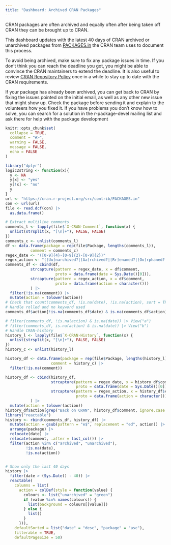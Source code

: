 ```yaml
---
title: "Dashboard: Archived CRAN Packages"
---
```


CRAN packages are often archived and equally often after being taken off CRAN they can be brought up to CRAN.

This dashboard updates with the latest 40 days of CRAN archived or unarchived packages from [PACKAGES.in] the CRAN team uses to document this process.

To avoid being archived, make sure to fix any package issues in time.
If you don't think you can reach the deadline you got, you might be
able to convince the CRAN maintainers to extend the deadline. It is
also useful to review [CRAN Repository Policy] once in a while to stay
up to date with the CRAN requirements.

If your package has already been archived, you can get back to CRAN by fixing the issues pointed on the initial email, as well as any other new issue that might show up.
Check the package before sending it and explain to the volunteers how you fixed it.
If you have problems you don't know how to solve, you can search for a solution in the r-package-devel mailing list and ask there for help with the package development 

```r
knitr::opts_chunk$set(
  collapse = TRUE,
  comment = "#>",
  warning = FALSE,
  message = FALSE,
  echo = FALSE
)
```


```r
library("dplyr")
logic2string <- function(x){
  y <- NA
  y[x] <- "yes"
  y[!x] <- "no"
  y
}
url <- "https://cran.r-project.org/src/contrib/PACKAGES.in"
con <- url(url)
file <- read.dcf(con) |> 
  as.data.frame()

# Extract multiline comments
comments_l <- lapply(file$`X-CRAN-Comment`, function(x) {
  unlist(strsplit(x, "[\n]+"), FALSE, FALSE)
})
comments_c <- unlist(comments_l)
df <- data.frame(package = rep(file$Package, lengths(comments_l)),
           comment = comments_c)
regex_date <- "([0-9]{4}-[0-9]{2}-[0-9]{2})"
regex_action <- "([Uu]narchived?|[Aa]rchived?|[Rr]enamed?|[Oo]rphaned?|[Rr]eplaced?|[Rr]emoved?)"
comments_df <- cbind(df, 
           strcapture(pattern = regex_date, x = df$comment, 
                      proto = data.frame(date = Sys.Date()[0])),
           strcapture(pattern = regex_action, x = df$comment,
                      proto = data.frame(action = character()))
           ) |> 
  filter(!is.na(comment)) |> 
  mutate(action = tolower(action))
# Check that count(comments_df, !is.na(date), !is.na(action), sort = TRUE) makes sense
# Handle rolled and no keyword used
comments_df$action[!is.na(comments_df$date) & is.na(comments_df$action)] <- "archived"

# filter(comments_df, !is.na(action) & is.na(date)) |> View("a")
# filter(comments_df, is.na(action) & is.na(date)) |> View("b")
# Handle CRAN-history
history_l <- lapply(file$`X-CRAN-History`, function(x) {
  unlist(strsplit(x, "[\n]+"), FALSE, FALSE)
})
history_c <- unlist(history_l)

history_df <- data.frame(package = rep(file$Package, lengths(history_l)),
                    comment = history_c) |> 
  filter(!is.na(comment))

history_df <- cbind(history_df,
                    strcapture(pattern = regex_date, x = history_df$comment, 
                               proto = data.frame(date = Sys.Date()[0])),
                    strcapture(pattern = regex_action, x = history_df$comment,
                               proto = data.frame(action = character()))
           ) |> 
  mutate(action = tolower(action))
history_df$action[grep("Back on CRAN", history_df$comment, ignore.case = TRUE)] <- "unarchived"
library("reactable")
history <- rbind(comments_df, history_df) |> 
  mutate(action = gsub(pattern = "e$", replacement = "ed", action)) |> 
  arrange(package) |>
  relocate(date) |>
  relocate(comment, .after = last_col()) |>
  filter(action %in% c("archived", "unarchived"),
         !is.na(date),
         !is.na(action)) 


# Show only the last 40 days
history |> 
  filter(date > (Sys.Date() - 40)) |>
  reactable(
    columns = list(
      action = colDef(style = function(value) {
        colours <- list("unarchived" = "green")
        if (value %in% names(colours)) {
          list(background = colours[[value]])
        } else {
          list()
        }
      })),
    defaultSorted = list("date" = "desc", "package" = "asc"),
    filterable = TRUE,
    defaultPageSize = 50)
```

[CRAN Repository Policy]: https://cran.r-project.org/web/packages/policies.html
[PACKAGES.in]: https://cran.r-project.org/src/contrib/PACKAGES.in
